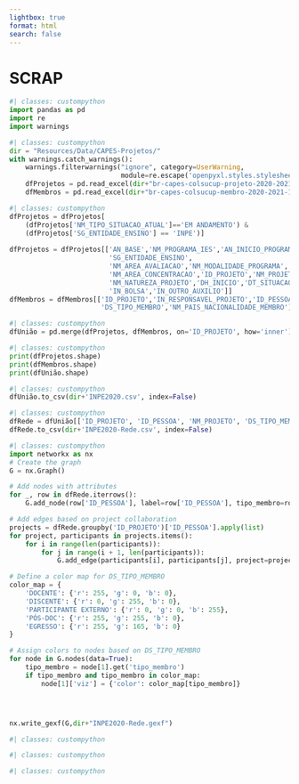 ```yaml
---
lightbox: true
format: html
search: false
---
```


# SCRAP

```python
#| classes: custompython
import pandas as pd
import re
import warnings
```

```python
#| classes: custompython
dir = "Resources/Data/CAPES-Projetos/"
with warnings.catch_warnings():
    warnings.filterwarnings("ignore", category=UserWarning, 
                            module=re.escape('openpyxl.styles.stylesheet'))
    dfProjetos = pd.read_excel(dir+"br-capes-colsucup-projeto-2020-2021-11-10.xlsx")
    dfMembros = pd.read_excel(dir+"br-capes-colsucup-membro-2020-2021-11-10.xlsx")
```


```python
#| classes: custompython
dfProjetos = dfProjetos[
    (dfProjetos['NM_TIPO_SITUACAO_ATUAL']=='EM ANDAMENTO') &
    (dfProjetos['SG_ENTIDADE_ENSINO'] == 'INPE')]
     
dfProjetos = dfProjetos[['AN_BASE','NM_PROGRAMA_IES','AN_INICIO_PROGRAMA',
                         'SG_ENTIDADE_ENSINO',
                         'NM_AREA_AVALIACAO','NM_MODALIDADE_PROGRAMA',
                         'NM_AREA_CONCENTRACAO','ID_PROJETO','NM_PROJETO',
                         'NM_NATUREZA_PROJETO','DH_INICIO','DT_SITUACAO_ATUAL',
                         'IN_BOLSA','IN_OUTRO_AUXILIO']]
dfMembros = dfMembros[['ID_PROJETO','IN_RESPONSAVEL_PROJETO','ID_PESSOA',
                       'DS_TIPO_MEMBRO','NM_PAIS_NACIONALIDADE_MEMBRO']]
```

```python
#| classes: custompython
dfUnião = pd.merge(dfProjetos, dfMembros, on='ID_PROJETO', how='inner')
```

```python
#| classes: custompython
print(dfProjetos.shape)
print(dfMembros.shape)
print(dfUnião.shape)
```


```python
#| classes: custompython
dfUnião.to_csv(dir+'INPE2020.csv', index=False)
```



```python
#| classes: custompython
dfRede = dfUnião[['ID_PROJETO', 'ID_PESSOA', 'NM_PROJETO', 'DS_TIPO_MEMBRO']]
dfRede.to_csv(dir+'INPE2020-Rede.csv', index=False)
```


```python
#| classes: custompython
import networkx as nx
# Create the graph
G = nx.Graph()

# Add nodes with attributes
for _, row in dfRede.iterrows():
    G.add_node(row['ID_PESSOA'], label=row['ID_PESSOA'], tipo_membro=row['DS_TIPO_MEMBRO'])

# Add edges based on project collaboration
projects = dfRede.groupby('ID_PROJETO')['ID_PESSOA'].apply(list)
for project, participants in projects.items():
    for i in range(len(participants)):
        for j in range(i + 1, len(participants)):
            G.add_edge(participants[i], participants[j], project=project)

# Define a color map for DS_TIPO_MEMBRO
color_map = {
    'DOCENTE': {'r': 255, 'g': 0, 'b': 0},
    'DISCENTE': {'r': 0, 'g': 255, 'b': 0},
    'PARTICIPANTE EXTERNO': {'r': 0, 'g': 0, 'b': 255},
    'PÓS-DOC': {'r': 255, 'g': 255, 'b': 0},
    'EGRESSO': {'r': 255, 'g': 165, 'b': 0}
}

# Assign colors to nodes based on DS_TIPO_MEMBRO
for node in G.nodes(data=True):
    tipo_membro = node[1].get('tipo_membro')
    if tipo_membro and tipo_membro in color_map:
        node[1]['viz'] = {'color': color_map[tipo_membro]}




nx.write_gexf(G,dir+"INPE2020-Rede.gexf")


```



```python
#| classes: custompython
```



```python
#| classes: custompython
```



```python
#| classes: custompython
```

